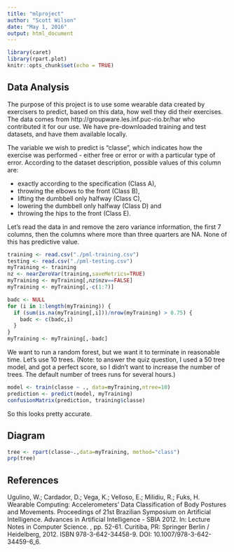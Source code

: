 ```yaml
---
title: "mlproject"
author: "Scott Wilson"
date: "May 1, 2016"
output: html_document
---
```


```r
library(caret)
library(rpart.plot)
knitr::opts_chunk$set(echo = TRUE)
```

## Data Analysis

The purpose of this project is to use some wearable data created by exercisers to predict, based on this data, how well they did their exercises.  The data comes from http://groupware.les.inf.puc-rio.br/har who contributed it for our use.  We have pre-downloaded training and test datasets, and have them available locally. 

The variable we wish to predict is "classe", which indicates how the exercise was performed - either free or error or with a particular type of error.  According to the dataset description, possible values of this column are: 

* exactly according to the specification (Class A), 
* throwing the elbows to the front (Class B), 
* lifting the dumbbell only halfway (Class C), 
* lowering the dumbbell only halfway (Class D) and 
* throwing the hips to the front (Class E).

Let's read the data in and remove the zero variance information, the first 7 
columns, then the columns where more than three quarters are NA.  None of 
this has predictive value.

```r
training <- read.csv("./pml-training.csv")
testing <- read.csv("./pml-testing.csv")
myTraining <- training
nz <- nearZeroVar(training,saveMetrics=TRUE)
myTraining <- myTraining[,nz$nzv==FALSE]
myTraining <- myTraining[,-c(1:7)]

badc <- NULL
for (i in 1:length(myTraining)) {
  if (sum(is.na(myTraining[,i]))/nrow(myTraining) > 0.75) {
    badc <- c(badc,i)
  }
}
myTraining <- myTraining[,-badc]
```

We want to run a random forest, but we want it to terminate in reasonable time.
Let's use 10 trees.  (Note: to answer the quiz question, I used a 50 tree model,
and got a perfect score, so I didn't want to increase the number of trees.
The default number of trees runs for several hours.)

```r
model <- train(classe ~ ., data=myTraining,ntree=10)
prediction <- predict(model, myTraining)
confusionMatrix(prediction, training$classe)
```

So this looks pretty accurate. 

## Diagram
```r
tree <- rpart(classe~.,data=myTraining, method="class")
prp(tree)
```

## References
Ugulino, W.; Cardador, D.; Vega, K.; Velloso, E.; Milidiu, R.; Fuks, H. Wearable Computing: Accelerometers' Data Classification of Body Postures and Movements. Proceedings of 21st Brazilian Symposium on Artificial Intelligence. Advances in Artificial Intelligence - SBIA 2012. In: Lecture Notes in Computer Science. , pp. 52-61. Curitiba, PR: Springer Berlin / Heidelberg, 2012. ISBN 978-3-642-34458-9. DOI: 10.1007/978-3-642-34459-6_6. 
